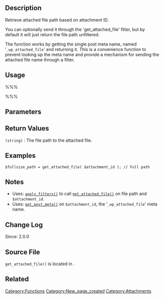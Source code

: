 {{Languages|
{{en|Function Reference/get_attached_file}}
{{ja|関数リファレンス/get_attached_file}}
}}
== Description ==
Retrieve attached file path based on attachment ID. 

You can optionally send it through the 'get_attached_file' filter, but by default it will just return the file path unfiltered. 

The function works by getting the single post meta name, named '<tt>_wp_attached_file</tt>' and returning it. This is a convenience function to prevent looking up the meta name and provide a mechanism for sending the attached file name through a filter. 

== Usage ==
%%%<?php get_attached_file( $attachment_id, $unfiltered ); ?>%%%

== Parameters ==
{{Parameter|$attachment_id|integer|Attachment ID.}}
{{Parameter|$unfiltered|boolean|Whether to apply filters or not.|optional|false}}

== Return Values ==
; <tt>(string)</tt> : The file path to the attached file.

== Examples ==
<!-- Need creative examples. Feel free to link to external examples. -->

 $fullsize_path = get_attached_file( $attachment_id ); // Full path

== Notes ==
* Uses: [[Function_Reference/apply_filters|<tt>apply_filters()</tt>]] to call [[Function_Reference/get_attached_file|<tt>get_attached_file()</tt>]] on file path and <tt>$attachment_id</tt>.
* Uses: [[Function_Reference/get_post_meta|<tt>get_post_meta()</tt>]] on <tt>$attachment_id</tt>, the '<tt>_wp_attached_file</tt>' meta name.

== Change Log ==
Since: 2.0.0

== Source File ==

<tt>get_attached_file()</tt> is located in {{Trac|wp-includes/post.php}}.

== Related ==
<!--
    To Do:
    Need to find related functions.
    Need to create groups of functions and create templates to add them to a page quickly.
    Some functions may be related to many groups of functions.
-->

{{Attachment Tags}}

{{Tag Footer}}

[[Category:Functions]]
[[Category:New_page_created]]
[[Category:Attachments]]
